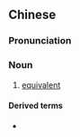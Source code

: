 {{also|当量}}
==Chinese==
{{zh-forms|s=当量}}

===Pronunciation===
{{zh-pron
|m=dāngliàng
|cat=n
}}

===Noun===
{{zh-noun}}

# [[equivalent]]

====Derived terms====
* {{zh-l|化學當量}}